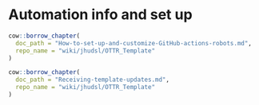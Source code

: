 
# Automation info and set up

```r
cow::borrow_chapter(
  doc_path = "How-to-set-up-and-customize-GitHub-actions-robots.md",
  repo_name = "wiki/jhudsl/OTTR_Template"
)
```

```r
cow::borrow_chapter(
  doc_path = "Receiving-template-updates.md",
  repo_name = "wiki/jhudsl/OTTR_Template"
)
```
